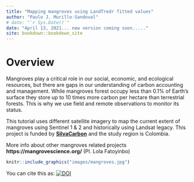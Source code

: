 --- 
title: "Mapping mangroves using LandTredr fitted values"
author: "Paulo J. Murillo-Sandoval"
# date: "`r Sys.Date()`"
date: "April 13, 2021... new version coming soon....."
site: bookdown::bookdown_site
---

# Overview

Mangroves play a critical role in our social, economic, and ecological resources, but there are gaps in our understanding of carbon accounting and management. While mangroves forest occupy less than 0.1% of Earth's surface they store up to 10 times more carbon per hectare than terrestrial forests. This is why we use field and remote observations to monitor its status.

This tutorial uses different satellite imagery to map the current extent of mangroves using Sentinel 1 & 2 and historically using Landsat legacy. This project is funded by [**SilvaCarbon**](https://www.silvacarbon.org/){target="_blank"} and the study region is Colombia.

More info about other mangroves related projects **https://mangrovescience.org/** (PI. Lola Fatoyinbo)


```{r my-fig,  fig.cap="Mangroves Source: Pixabay", echo=FALSE, message=FALSE}
knitr::include_graphics("images/mangroves.jpg")
```

You can cite this as: [![DOI](https://zenodo.org/badge/357413541.svg)](https://zenodo.org/badge/latestdoi/357413541) 
